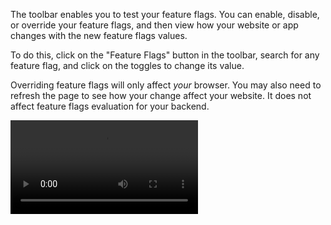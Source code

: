 The toolbar enables you to test your feature flags. You can enable, disable, or override your feature flags, and then view how your website or app changes with the new feature flags values.

To do this, click on the "Feature Flags" button in the toolbar, search for any feature flag, and click on the toggles to change its value. 

Overriding feature flags will only affect *your* browser. You may also need to refresh the page to see how your change affect your website. It does not affect feature flags evaluation for your backend.

![How to override feature flags using the tool](../../../images/products/product-analytics/toolbar-feature-flags.mp4) 